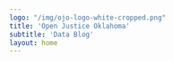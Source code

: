 ```yaml
---
logo: "/img/ojo-logo-white-cropped.png"
title: 'Open Justice Oklahoma'
subtitle: 'Data Blog'
layout: home
---
```

